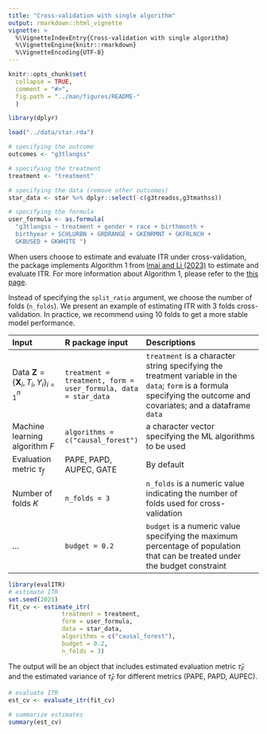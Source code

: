 ---
title: "Cross-validation with single algorithm"
output: rmarkdown::html_vignette
vignette: >
  %\VignetteIndexEntry{Cross-validation with single algorithm}
  %\VignetteEngine{knitr::rmarkdown}
  %\VignetteEncoding{UTF-8}
---

```{r, include = FALSE}
knitr::opts_chunk$set(
  collapse = TRUE,
  comment = "#>",
  fig.path = "../man/figures/README-"
  )

library(dplyr)

load("../data/star.rda")

# specifying the outcome
outcomes <- "g3tlangss"

# specifying the treatment
treatment <- "treatment"

# specifying the data (remove other outcomes)
star_data <- star %>% dplyr::select(-c(g3treadss,g3tmathss))

# specifying the formula
user_formula <- as.formula(
  "g3tlangss ~ treatment + gender + race + birthmonth + 
  birthyear + SCHLURBN + GRDRANGE + GKENRMNT + GKFRLNCH + 
  GKBUSED + GKWHITE ")
```


When users choose to estimate and evaluate ITR under cross-validation, the package implements Algorithm 1 from [Imai and Li
(2023)](https://arxiv.org/abs/1905.05389) to estimate and evaluate ITR. For more information about Algorithm 1, please refer to the [this page](../articles/paper_alg1.html).


Instead of specifying the `split_ratio` argument, 
we choose the number of folds (`n_folds`). We present an example of estimating ITR with 3 folds cross-validation. 
In practice, we recommend using 10 folds to get a more stable model performance. 


| Input                                                            | R package input                                               | Descriptions                                                                                                                                                         |
|:-----------------------------------------------------------------|:---------------------------------------------------------------|:---------------------------------------------------------------------------------------------------------------------------------------------------------------------|
| Data $\mathbf{Z}=\left\{\mathbf{X}_i, T_i, Y_i\right\}_{i=1}^n$ | `treatment = treatment, form = user_formula, data = star_data` | `treatment` is a character string specifying the treatment variable in the `data`; `form` is a formula specifying the outcome and covariates; and a dataframe `data` |
| Machine learning algorithm $F$                                   | `algorithms = c("causal_forest")`                              | a character vector specifying the ML algorithms to be used                                                                                                           |
| Evaluation metric $\tau_f$                                       | PAPE, PAPD, AUPEC, GATE                                        | By default                                                                                                                                                           |
| Number of folds $K$                                              | `n_folds = 3`                                                  | `n_folds` is a numeric value indicating the number of folds used for cross-validation                                                                                |
| …                                                                | `budget = 0.2`                                                 | `budget` is a numeric value specifying the maximum percentage of population that can be treated under the budget constraint                                          |


```{r cv_estimate, message = FALSE, out.width = '60%'}
library(evalITR)
# estimate ITR 
set.seed(2021)
fit_cv <- estimate_itr(
               treatment = treatment,
               form = user_formula,
               data = star_data,
               algorithms = c("causal_forest"),
               budget = 0.2,
               n_folds = 3)

```

The output will be an object that
includes estimated evaluation metric $\hat{\tau}_F$ and the estimated
variance of $\hat{\tau}_F$ for different metrics (PAPE, PAPD, AUPEC).


```{r cv_eval, message = FALSE, out.width = '50%'}
# evaluate ITR 
est_cv <- evaluate_itr(fit_cv)

# summarize estimates
summary(est_cv)
```

